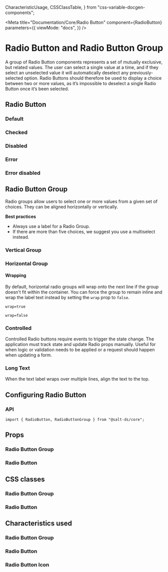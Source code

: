   CharacteristicUsage,
  CSSClassTable,
} from "css-variable-docgen-components";

<Meta
  title="Documentation/Core/Radio Button"
  component={RadioButton}
  parameters={{
    viewMode: "docs",
  }}
/>

# Radio Button and Radio Button Group

A group of Radio Button components represents a set of mutually exclusive, but related values. The user can select a single value at a time, and if they select an unselected value it will automatically deselect any previously-selected option. Radio Buttons should therefore be used to display a choice between two or more values, as it’s impossible to deselect a single Radio Button once it’s been selected.

## Radio Button

### Default

<Canvas>
  <Story id="core-radio-button--default" />
</Canvas>

### Checked

<Canvas>
  <Story id="core-radio-button--checked" />
</Canvas>

### Disabled

<Canvas>
  <Story id="core-radio-button--disabled" />
</Canvas>

### Error

<Canvas>
  <Story id="core-radio-button--error" />
</Canvas>

### Error disabled

<Canvas>
  <Story id="core-radio-button--error-disabled" />
</Canvas>

## Radio Button Group

Radio groups allow users to select one or more values from a given set of choices. They can be aligned horizontally or vertically.

**Best practices**

- Always use a label for a Radio Group.
- If there are more than five choices, we suggest you use a multiselect instead.

### Vertical Group

<Canvas>
  <Story id="core-radio-button--vertical-group" />
</Canvas>

### Horizontal Group

<Canvas>
  <Story id="core-radio-button--horizontal-group" />
</Canvas>

#### Wrapping

By default, horizontal radio groups will wrap onto the next line if the group doesn't fit within the container. You can force the group to remain inline and wrap the label text instead by setting the `wrap` prop to `false`.

`wrap=true`

<Canvas>
  <Story id="core-radio-button--wrap-group" />
</Canvas>

`wrap=false`

<Canvas>
  <Story id="core-radio-button--no-wrap-group" />
</Canvas>

### Controlled

Controlled Radio buttons require events to trigger the state change. The application must track state and update Radio props manually. Useful for when logic or validation needs to be applied or a request should happen when updating a form.

<Canvas>
  <Story id="core-radio-button--controlled-group" />
</Canvas>

### Long Text

When the text label wraps over multiple lines, align the text to the top.

<Canvas>
  <Story id="core-radio-button--long-text-group" />
</Canvas>

## Configuring Radio Button

### API

```
import { RadioButton, RadioButtonGroup } from "@salt-ds/core";
```

## Props

### Radio Button Group

<ArgsTable of={RadioButtonGroup} />

### Radio Button

<ArgsTable of={RadioButton} />

## CSS classes

### Radio Button Group

<CSSClassTable of={RadioButtonGroup} />

### Radio Button

<CSSClassTable of={RadioButton} />

## Characteristics used

### Radio Button Group

<CharacteristicUsage of={RadioButtonGroup} />

### Radio Button

<CharacteristicUsage of={RadioButton} />

### Radio Button Icon

<CharacteristicUsage of={RadioButtonIcon} />

<HelpAndSupport />
